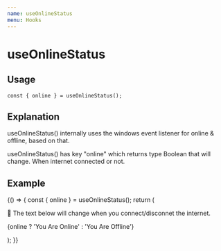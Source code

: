 ```yaml
---
name: useOnlineStatus
menu: Hooks
---
```


# useOnlineStatus

## Usage

```
const { online } = useOnlineStatus();
```

## Explanation

useOnlineStatus() internally uses the windows event listener for online & offline,
based on that.

useOnlineStatus() has key "online" which returns type Boolean
that will change. When internet connected or not.

## Example


<Playground>
  {() => {
    const { online } = useOnlineStatus();
    return (
      <div>
        <p>
          <span role="img" aria-label="emoji">
            🤩
          </span>
          The text below will change when you connect/disconnet the internet.
        </p>
        <p>{online ? 'You Are Online' : 'You Are Offline'}</p>
      </div>
    );
  }}
</Playground>
